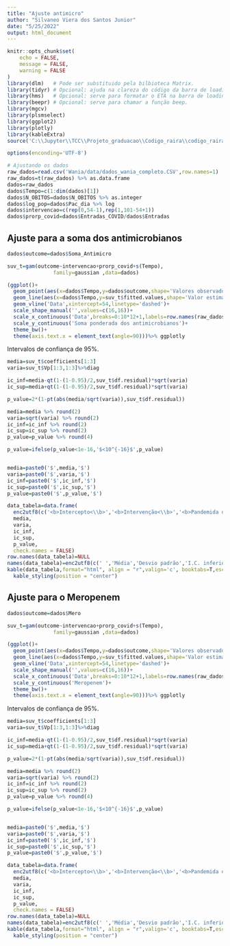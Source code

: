 ```yaml
---
title: "Ajuste antimicro"
author: "Silvaneo Viera dos Santos Junior"
date: "5/25/2022"
output: html_document
---
```


```r
knitr::opts_chunk$set(
	echo = FALSE,
	message = FALSE,
	warning = FALSE
)
library(dlm)   # Pode ser substituido pela bilbioteca Matrix.
library(tidyr) # Opcional: ajuda na clareza do código da barra de loading.
library(hms)   # Opcional: serve para formatar o ETA na barra de loading.
library(beepr) # Opcional: serve para chamar a função beep.
library(mgcv)
library(plsmselect)
library(ggplot2)
library(plotly)
library(kableExtra)
source('C:\\Jupyter\\TCC\\Projeto_graduacao\\Codigo_raira\\codigo_raira_VSilvaneo.R')

options(enconding='UTF-8')

# Ajustando os dados
raw_dados=read.csv('Wania/data/dados_wania_completo.CSV',row.names=1)
raw_dados=t(raw_dados) %>% as.data.frame
dados=raw_dados
dados$Tempo=c(1:dim(dados)[1])
dados$N_OBITOS=dados$N_OBITOS %>% as.integer
dados$log_pop=dados$Pac_dia %>% log
dados$intervencao=c(rep(0,54-1),rep(1,101-54+1))
dados$prorp_covid=dados$Entradas_COVID/dados$Entradas

```

## Ajuste para a soma dos antimicrobianos

```r
dados$outcome=dados$Soma_Antimicro

suv_t=gam(outcome~intervencao+prorp_covid+s(Tempo),
               family=gaussian ,data=dados)

(ggplot()+
  geom_point(aes(x=dados$Tempo,y=dados$outcome,shape='Valores observados'))+
  geom_line(aes(x=dados$Tempo,y=suv_t$fitted.values,shape='Valor estimado para a média'))+
  geom_vline('Data',xintercept=54,linetype='dashed')+
  scale_shape_manual('',values=c(16,16))+
  scale_x_continuous('Data',breaks=0:10*12+1,labels=row.names(raw_dados)[0:10*12+1])+
  scale_y_continuous('Soma ponderada dos antimicrobianos')+
  theme_bw()+
  theme(axis.text.x = element_text(angle=90)))%>% ggplotly
```

Intervalos de confiança de $95\%$.


```r
media=suv_t$coefficients[1:3]
varia=suv_t$Vp[1:3,1:3]%>%diag

ic_inf=media-qt(1-(1-0.95)/2,suv_t$df.residual)*sqrt(varia)
ic_sup=media+qt(1-(1-0.95)/2,suv_t$df.residual)*sqrt(varia)

p_value=2*(1-pt(abs(media/sqrt(varia)),suv_t$df.residual))

media=media %>% round(2)
varia=sqrt(varia) %>% round(2)
ic_inf=ic_inf %>% round(2)
ic_sup=ic_sup %>% round(2)
p_value=p_value %>% round(4)

p_value=ifelse(p_value<1e-16,'$<10^{-16}$',p_value)


media=paste0('$',media,'$')
varia=paste0('$',varia,'$')
ic_inf=paste0('$',ic_inf,'$')
ic_sup=paste0('$',ic_sup,'$')
p_value=paste0('$',p_value,'$')

data_tabela=data.frame(
  enc2utf8(c('<b>Intercepto<\\b>','<b>Intervenção<\\b>','<b>Pandemida da COVID-19<\\b>')),
  media,
  varia,
  ic_inf,
  ic_sup,
  p_value,
  check.names = FALSE)
row.names(data_tabela)=NULL
names(data_tabela)=enc2utf8(c(' ','Média','Desvio padrão','I.C. inferior','I.C. superior','p-valor'))
kable(data_tabela,format="html", align = "r",valign='c', booktabs=T,escape=F) %>%
  kable_styling(position = "center")
```

## Ajuste para o Meropenem

```r
dados$outcome=dados$Mero

suv_t=gam(outcome~intervencao+prorp_covid+s(Tempo),
               family=gaussian ,data=dados)

(ggplot()+
  geom_point(aes(x=dados$Tempo,y=dados$outcome,shape='Valores observados'))+
  geom_line(aes(x=dados$Tempo,y=suv_t$fitted.values,shape='Valor estimado para a média'))+
  geom_vline('Data',xintercept=54,linetype='dashed')+
  scale_shape_manual('',values=c(16,16))+
  scale_x_continuous('Data',breaks=0:10*12+1,labels=row.names(raw_dados)[0:10*12+1])+
  scale_y_continuous('Meropenem')+
  theme_bw()+
  theme(axis.text.x = element_text(angle=90)))%>% ggplotly
```

Intervalos de confiança de $95\%$.


```r
media=suv_t$coefficients[1:3]
varia=suv_t$Vp[1:3,1:3]%>%diag

ic_inf=media-qt(1-(1-0.95)/2,suv_t$df.residual)*sqrt(varia)
ic_sup=media+qt(1-(1-0.95)/2,suv_t$df.residual)*sqrt(varia)

p_value=2*(1-pt(abs(media/sqrt(varia)),suv_t$df.residual))

media=media %>% round(2)
varia=sqrt(varia) %>% round(2)
ic_inf=ic_inf %>% round(2)
ic_sup=ic_sup %>% round(2)
p_value=p_value %>% round(4)

p_value=ifelse(p_value<1e-16,'$<10^{-16}$',p_value)


media=paste0('$',media,'$')
varia=paste0('$',varia,'$')
ic_inf=paste0('$',ic_inf,'$')
ic_sup=paste0('$',ic_sup,'$')
p_value=paste0('$',p_value,'$')

data_tabela=data.frame(
  enc2utf8(c('<b>Intercepto<\\b>','<b>Intervenção<\\b>','<b>Pandemida da COVID-19<\\b>')),
  media,
  varia,
  ic_inf,
  ic_sup,
  p_value,
  check.names = FALSE)
row.names(data_tabela)=NULL
names(data_tabela)=enc2utf8(c(' ','Média','Desvio padrão','I.C. inferior','I.C. superior','p-valor'))
kable(data_tabela,format="html", align = "r",valign='c', booktabs=T,escape=F) %>%
  kable_styling(position = "center")
```